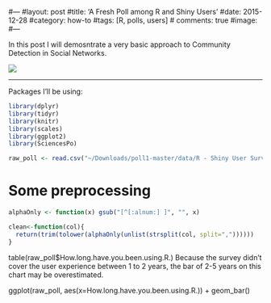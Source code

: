 #---
#layout: post
#title: 'A Fresh Poll among R and Shiny Users'
#date: 2015-12-28
#category: how-to
#tags: [R, polls, users]
# comments: true
#image: 
#---

In this post I will demosntrate a very basic approach to Community Detection in Social Networks.

<!--more-->

![](/images/blog/2014/networks.png)

<hr/>

 

Packages I'll be using:
```r
library(dplyr)
library(tidyr)
library(knitr)
library(scales)
library(ggplot2)
library(SciencesPo)
```


```r
raw_poll <- read.csv("~/Downloads/poll1-master/data/R - Shiny User Survey (Responses) - Form Responses 1.csv",stringsAsFactors=FALSE)
```



# Some preprocessing
```r
alphaOnly <- function(x) gsub("[^[:alnum:] ]", "", x)

clean<-function(col){
  return(trim(tolower(alphaOnly(unlist(strsplit(col, split=","))))))
}


```


table(raw_poll$How.long.have.you.been.using.R.)
Because the survey didn't cover the user experience between 1 to 2 years, the bar of 2-5 years on this chart may be overestimated. 

ggplot(raw_poll, aes(x=How.long.have.you.been.using.R.)) + geom_bar()


```r

```

